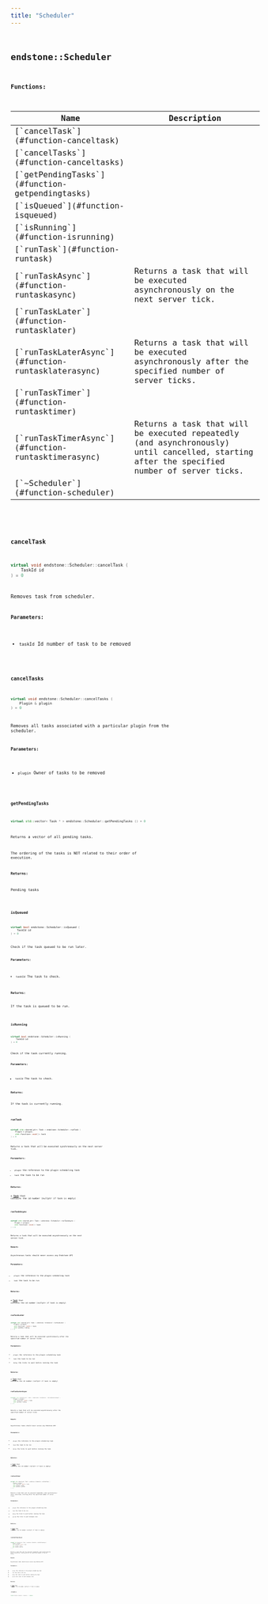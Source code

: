 ```yaml
---
title: "Scheduler"
---
```


## <code className="doc-symbol doc-symbol-class"/> endstone::Scheduler

















**Functions:**

<table>
<thead>
   <tr>
      <th>Name</th>
      <th>Description</th>
   </tr>
</thead>
<tbody>
<tr key="classendstone_1_1_scheduler_1ae1d4003f6f8035f2679b91c09441d53a">
    <td>[`cancelTask`](#function-canceltask)</td>
    <td></td>
</tr>
<tr key="classendstone_1_1_scheduler_1aff8ea940f0038a278a0d5f230280398c">
    <td>[`cancelTasks`](#function-canceltasks)</td>
    <td></td>
</tr>
<tr key="classendstone_1_1_scheduler_1a990deb156627e87b5e35ade1b72a58e4">
    <td>[`getPendingTasks`](#function-getpendingtasks)</td>
    <td></td>
</tr>
<tr key="classendstone_1_1_scheduler_1ae47c4d2e864c797a41d33be6982e9a43">
    <td>[`isQueued`](#function-isqueued)</td>
    <td></td>
</tr>
<tr key="classendstone_1_1_scheduler_1a8b427434811562ba2b4a49f1bd2e3e82">
    <td>[`isRunning`](#function-isrunning)</td>
    <td></td>
</tr>
<tr key="classendstone_1_1_scheduler_1a9f4787f0c3bcbd771935a8a58fb40198">
    <td>[`runTask`](#function-runtask)</td>
    <td></td>
</tr>
<tr key="classendstone_1_1_scheduler_1a00bc012bc77248bfe0334f0e7b3020a2">
    <td>[`runTaskAsync`](#function-runtaskasync)</td>
    <td>Returns a task that will be executed asynchronously on the next server tick.</td>
</tr>
<tr key="classendstone_1_1_scheduler_1a756a006b06a7ceca85281bf4b1928631">
    <td>[`runTaskLater`](#function-runtasklater)</td>
    <td></td>
</tr>
<tr key="classendstone_1_1_scheduler_1aa025f22de368fa7a952d874e6c47af6e">
    <td>[`runTaskLaterAsync`](#function-runtasklaterasync)</td>
    <td>Returns a task that will be executed asynchronously after the specified number of server ticks.</td>
</tr>
<tr key="classendstone_1_1_scheduler_1a5e51e79411db6d37584d8ef311c34d16">
    <td>[`runTaskTimer`](#function-runtasktimer)</td>
    <td></td>
</tr>
<tr key="classendstone_1_1_scheduler_1ace8829c467271bbf23c72ebfb821aca2">
    <td>[`runTaskTimerAsync`](#function-runtasktimerasync)</td>
    <td>Returns a task that will be executed repeatedly (and asynchronously) until cancelled, starting after the specified number of server ticks.</td>
</tr>
<tr key="classendstone_1_1_scheduler_1a869448c7e94100977f5c3026c6a16a45">
    <td>[`~Scheduler`](#function-scheduler)</td>
    <td></td>
</tr>
</tbody>
</table>

### <code className="doc-symbol doc-symbol-function"/> cancelTask

```cpp
virtual void endstone::Scheduler::cancelTask (
    TaskId id
) = 0
```


Removes task from scheduler.




**Parameters:**


* `taskId` Id number of task to be removed 




        
### <code className="doc-symbol doc-symbol-function"/> cancelTasks

```cpp
virtual void endstone::Scheduler::cancelTasks (
    Plugin & plugin
) = 0
```


Removes all tasks associated with a particular plugin from the scheduler.




**Parameters:**


* `plugin` Owner of tasks to be removed 




        
### <code className="doc-symbol doc-symbol-function"/> getPendingTasks

```cpp
virtual std::vector< Task * > endstone::Scheduler::getPendingTasks () = 0
```


Returns a vector of all pending tasks.


The ordering of the tasks is NOT related to their order of execution.




**Returns:**

Pending tasks 





        
### <code className="doc-symbol doc-symbol-function"/> isQueued

```cpp
virtual bool endstone::Scheduler::isQueued (
    TaskId id
) = 0
```


Check if the task queued to be run later.




**Parameters:**


* `taskId` The task to check.



**Returns:**

If the task is queued to be run. 





        
### <code className="doc-symbol doc-symbol-function"/> isRunning

```cpp
virtual bool endstone::Scheduler::isRunning (
    TaskId id
) = 0
```


Check if the task currently running.




**Parameters:**


* `taskId` The task to check.



**Returns:**

If the task is currently running. 





        
### <code className="doc-symbol doc-symbol-function"/> runTask

```cpp
virtual std::shared_ptr< Task > endstone::Scheduler::runTask (
    Plugin & plugin,
    std::function< void()> task
) = 0
```


Returns a task that will be executed synchronously on the next server tick.




**Parameters:**


* `plugin` the reference to the plugin scheduling task 
* `task` the task to be run 



**Returns:**

a [**Task**](classendstone_1_1_task.md) that contains the id number (nullptr if task is empty) 





        
### <code className="doc-symbol doc-symbol-function"/> runTaskAsync

```cpp
virtual std::shared_ptr< Task > endstone::Scheduler::runTaskAsync (
    Plugin & plugin,
    std::function< void()> task
) = 0
```

Returns a task that will be executed asynchronously on the next server tick.



**Remark:**

Asynchronous tasks should never access any Endstone API




**Parameters:**


* `plugin` the reference to the plugin scheduling task 
* `task` the task to be run 



**Returns:**

a [**Task**](classendstone_1_1_task.md) that contains the id number (nullptr if task is empty) 





        
### <code className="doc-symbol doc-symbol-function"/> runTaskLater

```cpp
virtual std::shared_ptr< Task > endstone::Scheduler::runTaskLater (
    Plugin & plugin,
    std::function< void()> task,
    std::uint64_t delay
) = 0
```


Returns a task that will be executed synchronously after the specified number of server ticks.




**Parameters:**


* `plugin` the reference to the plugin scheduling task 
* `task` the task to be run 
* `delay` the ticks to wait before running the task 



**Returns:**

a [**Task**](classendstone_1_1_task.md) that contains the id number (nullptr if task is empty) 





        
### <code className="doc-symbol doc-symbol-function"/> runTaskLaterAsync

```cpp
virtual std::shared_ptr< Task > endstone::Scheduler::runTaskLaterAsync (
    Plugin & plugin,
    std::function< void()> task,
    std::uint64_t delay
) = 0
```

Returns a task that will be executed asynchronously after the specified number of server ticks.



**Remark:**

Asynchronous tasks should never access any Endstone API




**Parameters:**


* `plugin` the reference to the plugin scheduling task 
* `task` the task to be run 
* `delay` the ticks to wait before running the task 



**Returns:**

a [**Task**](classendstone_1_1_task.md) that contains the id number (nullptr if task is empty) 





        
### <code className="doc-symbol doc-symbol-function"/> runTaskTimer

```cpp
virtual std::shared_ptr< Task > endstone::Scheduler::runTaskTimer (
    Plugin & plugin,
    std::function< void()> task,
    std::uint64_t delay,
    std::uint64_t period
) = 0
```


Returns a task that will be executed repeatedly (and synchronously) until cancelled, starting after the specified number of server ticks.




**Parameters:**


* `plugin` the reference to the plugin scheduling task 
* `task` the task to be run 
* `delay` the ticks to wait before running the task 
* `period` the ticks to wait between runs 



**Returns:**

a [**Task**](classendstone_1_1_task.md) that contains the id number (nullptr if task is empty) 





        
### <code className="doc-symbol doc-symbol-function"/> runTaskTimerAsync

```cpp
virtual std::shared_ptr< Task > endstone::Scheduler::runTaskTimerAsync (
    Plugin & plugin,
    std::function< void()> task,
    std::uint64_t delay,
    std::uint64_t period
) = 0
```

Returns a task that will be executed repeatedly (and asynchronously) until cancelled, starting after the specified number of server ticks.



**Remark:**

Asynchronous tasks should never access any Endstone API




**Parameters:**


* `plugin` the reference to the plugin scheduling task 
* `task` the task to be run 
* `delay` the ticks to wait before running the task 
* `period` the ticks to wait between runs 



**Returns:**

a [**Task**](classendstone_1_1_task.md) that contains the id number (nullptr if task is empty) 





        
### <code className="doc-symbol doc-symbol-function"/> ~Scheduler

```cpp
virtual endstone::Scheduler::~Scheduler () = default
```

